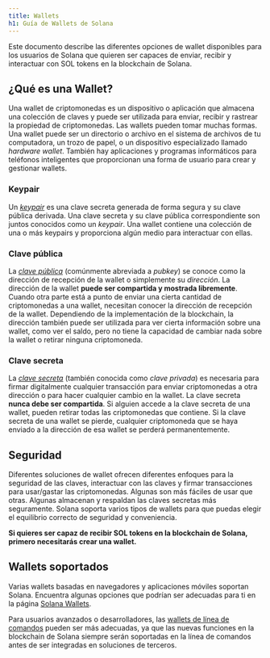 ```yaml
---
title: Wallets
h1: Guía de Wallets de Solana
---
```


Este documento describe las diferentes opciones de wallet disponibles para los usuarios de Solana que quieren ser capaces de enviar, recibir y interactuar con SOL tokens en la blockchain de Solana.

## ¿Qué es una Wallet?

Una wallet de criptomonedas es un dispositivo o aplicación que almacena una colección de claves y
puede ser utilizada para enviar, recibir y rastrear la propiedad de criptomonedas. Las wallets pueden tomar muchas formas. Una wallet puede ser un directorio o archivo en el sistema de archivos de tu computadora, un trozo de papel, o un dispositivo especializado llamado _hardware
wallet_. También hay aplicaciones y programas informáticos para teléfonos inteligentes que
proporcionan una forma de usuario para crear y gestionar wallets.

### Keypair

Un [_keypair_](/docs/terminology#keypair) es una clave secreta generada de forma segura
y su clave pública derivada. Una clave secreta y su clave pública correspondiente son
juntos conocidos como un _keypair_. Una wallet contiene una colección de una o más
keypairs y proporciona algún medio para interactuar con ellas.

### Clave pública

La [_clave pública_](/docs/terminology#public-key-pubkey) (comúnmente abreviada
a _pubkey_) se conoce como la dirección de recepción de la wallet o simplemente su
_dirección_. La dirección de la wallet **puede ser compartida y mostrada libremente**. Cuando
otra parte está a punto de enviar una cierta cantidad de criptomonedas a una wallet,
necesitan conocer la dirección de recepción de la wallet. Dependiendo de la implementación de la blockchain, la dirección también puede ser utilizada para ver cierta información sobre una
wallet, como ver el saldo, pero no tiene la capacidad de cambiar nada sobre
la wallet o retirar ninguna criptomoneda.

### Clave secreta

La [_clave secreta_](/docs/terminology#private-key) (también conocida como
_clave privada_) es necesaria para firmar digitalmente cualquier transacción para
enviar criptomonedas a otra dirección o para hacer cualquier cambio en la wallet. La
clave secreta **nunca debe ser compartida**. Si alguien accede a la clave secreta
de una wallet, pueden retirar todas las criptomonedas que contiene. Si la clave secreta
de una wallet se pierde, cualquier criptomoneda que se haya enviado a la dirección
de esa wallet se perderá permanentemente.

## Seguridad

Diferentes soluciones de wallet ofrecen diferentes enfoques para la seguridad de las claves,
interactuar con las claves y firmar transacciones para usar/gastar las criptomonedas.
Algunas son más fáciles de usar que otras. Algunas almacenan y respaldan las claves secretas más
seguramente. Solana soporta varios tipos de wallets para que puedas elegir el equilibrio correcto
de seguridad y conveniencia.

**Si quieres ser capaz de recibir SOL tokens en la blockchain de Solana, primero necesitarás crear una wallet.**

## Wallets soportados

Varias wallets basadas en navegadores y aplicaciones móviles soportan Solana. Encuentra algunas opciones
que podrían ser adecuadas para ti en la página [Solana Wallets](/wallets).

Para usuarios avanzados o desarrolladores, las
[wallets de línea de comandos](https://docs.anza.xyz/cli/wallets) pueden ser más
adecuadas, ya que las nuevas funciones en la blockchain de Solana siempre serán soportadas
en la línea de comandos antes de ser integradas en soluciones de terceros.
